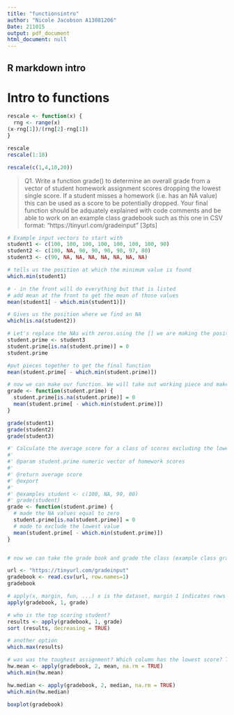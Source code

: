 ```yaml
---
title: "functionsintro"
author: "Nicole Jacobson A13081206"
Date: 211015
output: pdf_document
html_document: null
---
```


## R markdown intro

# **Intro to  functions**

```r
rescale <- function(x) {
  rng <- range(x) 
(x-rng[1])/(rng[2]-rng[1])
}

rescale
rescale(1:10)

rescale(c(1,4,10,20))
```


> Q1. Write a function grade() to determine an overall grade from a vector of student homework
assignment scores dropping the lowest single score. If a student misses a homework (i.e. has an
NA value) this can be used as a score to be potentially dropped. Your final function should be
adquately explained with code comments and be able to work on an example class gradebook
such as this one in CSV format: “https://tinyurl.com/gradeinput” [3pts]

```r
# Example input vectors to start with
student1 <- c(100, 100, 100, 100, 100, 100, 100, 90)
student2 <- c(100, NA, 90, 90, 90, 90, 97, 80)
student3 <- c(90, NA, NA, NA, NA, NA, NA, NA)
```



```r
# tells us the position at which the minimum value is found
which.min(student1)
```

```r
# - in the front will do everything but that is listed
# add mean at the front to get the mean of those values
mean(student1[ - which.min(student1)])


```


```r
# Gives us the position where we find an NA
which(is.na(student2)) 

```

```r
# Let's replace the NAs with zeros.using the [] we are making the positions with an NA 0
student.prime <- student3
student.prime[is.na(student.prime)] = 0
student.prime


```


```r
#put pieces together to get the final function
mean(student.prime[ - which.min(student.prime)])

```


```r
# now we can make our function. We will take out working piece and make it a function (code -> extract function)
grade <- function(student.prime) {
  student.prime[is.na(student.prime)] = 0
  mean(student.prime[ - which.min(student.prime)])
}
```


```r
grade(student1)
grade(student2)
grade(student3)
```

```r
#' Calculate the average score for a class of scores excluding the lowest score. Missing values are treated as zero scores
#'
#' @param student.prime numeric vector of homework scores
#'
#' @return average score
#' @export 
#'
#' @examples student <- c(100, NA, 90, 80)
#' grade(student)
grade <- function(student.prime) {
  # made the NA values equal to zero
  student.prime[is.na(student.prime)] = 0
  # made to exclude the lowest value
  mean(student.prime[ - which.min(student.prime)])
}



```



```r
# now we can take the grade book and grade the class (example class grade book found here https://tinyurl.com/gradeinput

url <- "https://tinyurl.com/gradeinput"
gradebook <- read.csv(url, row.names=1)
gradebook
```

```r
# apply(x, margin, fun, ...) x is the dataset, margin 1 indicates rows 2 indicates columns or both c(1,2), fun is the functiom
apply(gradebook, 1, grade)

```

```r
# who is the top scoring student?
results <- apply(gradebook, 1, grade)
sort (results, decreasing = TRUE)
```

```r
# another option
which.max(results)
```

```r
# was was the toughest assignment? Which column has the lowest score? Two options.
hw.mean <- apply(gradebook, 2, mean, na.rm = TRUE)
which.min(hw.mean)

hw.median <- apply(gradebook, 2, median, na.rm = TRUE)
which.min(hw.median)

```

```r
boxplot(gradebook)
```















